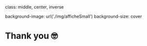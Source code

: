 class: middle, center, inverse

background-image: url('./img/afficheSmall')
background-size: cover


# Thank you 🤓
